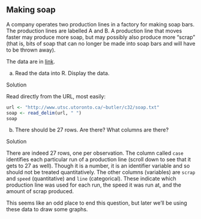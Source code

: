##  Making soap


 A company operates two production lines in a factory for
making soap bars. The production lines are
labelled A and B. A production line that moves faster may produce more
soap, but may possibly also produce more "scrap" (that is, bits of
soap that 
can no longer be made into soap bars and will have to be thrown away).  

The data are in [link](http://www.utsc.utoronto.ca/~butler/c32/soap.txt).



(a) Read the data into R.  Display the data. 


Solution


Read directly from the URL, most easily:
```r
url <- "http://www.utsc.utoronto.ca/~butler/c32/soap.txt"
soap <- read_delim(url, " ")
soap
```

    


(b) There should be 27
rows. Are there? What columns are there?

Solution

There are indeed 27 rows, one per observation. The column called `case` identifies  each particular run of a production line (scroll down to see that it gets to 27 as well). Though it is a number, it is an identifier variable and so should not be treated quantitatively. The other columns (variables) are `scrap` and `speed` (quantitative) and `line` (categorical). These indicate which production line was used for each run, the speed it was run at, and the amount of scrap produced.

This seems like an odd place to end this question, but later we'll be using these data to draw some graphs. 